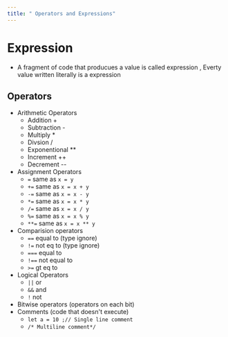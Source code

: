 ```yaml
---
title: " Operators and Expressions"
---
```


# Expression

- A fragment of code that producues a value is called expression , Everty value written literally is a expression

## Operators
 - Arithmetic Operators
    - Addition +
    - Subtraction -
    - Multiply *
    - Divsion /
    - Exponentional **
    - Increment ++
    - Decrement --
 - Assignment Operators
      - `=` same as  `x = y`
      - `+=` same as `x = x + y`
      - `-=` same as `x = x - y`
      - `*=` same as `x = x * y`
      - `/=` same as `x = x / y`
      - `%=` same as `x = x % y` 
      - `**=` same as `x = x ** y`
 - Comparision operators
      - `==` equal to (type ignore)
      - `!=` not eq to (type ignore)
      - `===` equal to 
      - `!==` not equal to 
      - `>=` gt eq to
 - Logical Operators
      - `||` or 
      - `&&` and
      - `!` not
 - Bitwise operators (operators on each bit)
 - Comments (code that doesn't execute)
   - `let a = 10 ;// Single line comment`
   - `/* Multiline comment*/`



